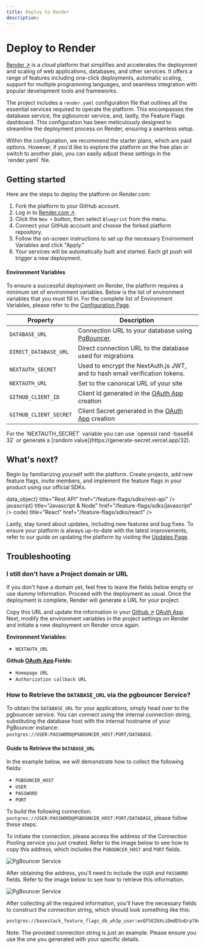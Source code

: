 ```yaml
---
title: Deploy to Render
description:
---
```



# Deploy to Render

[Render ↗](https://render.com/) is a cloud platform that simplifies and accelerates the deployment and scaling of web applications, databases, and other services. It offers a range of features including one-click deployments, automatic scaling, support for multiple programming languages, and seamless integration with popular development tools and frameworks.

The project includes a `render.yaml` configuration file that outlines all the essential services required to operate the platform. This encompasses the database service, the pgbouncer service, and, lastly, the Feature Flags dashboard. This configuration has been meticulously designed to streamline the deployment process on Render, ensuring a seamless setup.

<Callout type="info" emoji="ℹ️">
  Within the configuration, we recommend the starter plans, which are paid
  options. However, if you'd like to explore the platform on the free plan or
  switch to another plan, you can easily adjust these settings in the
  `render.yaml` file.
</Callout>

## Getting started

Here are the steps to deploy the platform on Render.com:

1. Fork the platform to your GitHub account.
2. Log in to [Render.com ↗](https://render.com/).
3. Click the `New +` button, then select `Blueprint` from the menu.
4. Connect your GitHub account and choose the forked platform repository.
5. Follow the on-screen instructions to set up the necessary Environment Variables and click "Apply."
6. Your services will be automatically built and started. Each git push will trigger a new deployment.

#### Environment Variables

To ensure a successful deployment on Render, the platform requires a minimum set of environment variables. Below is the list of environment variables that you must fill in. For the complete list of Environment Variables, please refer to the [Configuration Page](/feature-flags/deployment#environment-variables).

| Property               | Description                                                                                              |
| ---------------------- | -------------------------------------------------------------------------------------------------------- |
| `DATABASE_URL`         | Connection URL to your database using [PgBouncer](https://render.com/docs/databases#connection-pooling). |
| `DIRECT_DATABASE_URL`  | Direct connection URL to the database used for migrations                                                |
| `NEXTAUTH_SECRET`      | Used to encrypt the NextAuth.js JWT, and to hash email verification tokens.                              |
| `NEXTAUTH_URL`         | Set to the canonical URL of your site                                                                    |
| `GITHUB_CLIENT_ID`     | Client Id generated in the [OAuth App](https://github.com/settings/developers) creation                  |
| `GITHUB_CLIENT_SECRET` | Client Secret generated in the [OAuth App](https://github.com/settings/developers) creation              |

<Callout type="info" emoji="ℹ️">
  For the `NEXTAUTH_SECRET` variable you can use `openssl rand -base64 32` or
  generate a [random value](https://generate-secret.vercel.app/32).
</Callout>

## What's next?

Begin by familiarizing yourself with the platform. Create projects, add new feature flags, invite members, and implement the feature flags in your product using our official SDKs.

<Cards>
  <Card
    icon={<span className="material-symbols-outlined">data_object</span>}
    title="Rest API"
    href="/feature-flags/sdks/rest-api"
  />
  <Card
    icon={<span className="material-symbols-outlined">javascript</span>}
    title="Javascript & Node"
    href="/feature-flags/sdks/javascript"
  />
  <Card
    icon={<span className="material-symbols-outlined">code</span>}
    title="React"
    href="/feature-flags/sdks/react"
  />
</Cards>

Lastly, stay tuned about updates, including new features and bug fixes. To ensure your platform is always up-to-date with the latest improvements, refer to our guide on updating the platform by visiting the [Updates Page](/feature-flags/deployment/updates).

## Troubleshooting

### I still don't have a Project domain or URL

If you don't have a domain yet, feel free to leave the fields below empty or use dummy information. Proceed with the deployment as usual. Once the deployment is complete, Render will generate a URL for your project.

Copy this URL and update the information in your [Github ↗](https://github.com/) [OAuth App](https://github.com/settings/developers). Next, modify the environment variables in the project settings on Render and initiate a new deployment on Render once again.

**Environment Variables:**

- `NEXTAUTH_URL`

**Github [OAuth App](https://github.com/settings/developers) Fields:**

- `Homepage URL`
- `Authorization callback URL`

### How to Retrieve the `DATABASE_URL` via the pgbouncer Service?

To obtain the `DATABASE_URL` for your applications, simply head over to the pgbouncer service. You can connect using the internal connection string, substituting the database host with the internal hostname of your PgBouncer instance: `postgres://USER:PASSWORD@PGBOUNCER_HOST:PORT/DATABASE`.

#### Guide to Retrieve the `DATABASE_URL`

In the example below, we will demonstrate how to collect the following fields:

- `PGBOUNCER_HOST`
- `USER`
- `PASSWORD`
- `PORT`

To build the following connection: `postgres://USER:PASSWORD@PGBOUNCER_HOST:PORT/DATABASE`, please follow these steps:

To initiate the connection, please access the address of the Connection Pooling service you just created. Refer to the image below to see how to copy this address, which includes the `PGBOUNCER_HOST` and `PORT` fields.

![PgBouncer Service](/images/render/pgbouncer_service.png)

After obtaining the address, you'll need to include the `USER` and `PASSWORD` fields. Refer to the image below to see how to retrieve this information.

![PgBouncer Service](/images/render/db_service.png)

After collecting all the required information, you'll have the necessary fields to construct the connection string, which should look something like this:

```bash
postgres://basestack_feature_flags_db_wh3p_user:wvQf5EZ6XciDmdDSoQrp7AqCyXlq1ixc@basestack-feature-flags-db-pgbouncer:5432/basestack_feature_flags_db_wh3p
```

Note: The provided connection string is just an example. Please ensure you use the one you generated with your specific details.
